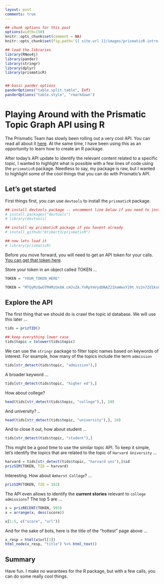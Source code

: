 ```yaml
---
layout: post
comments: true
---
```


```r

## chunk options for this post
options(width=150)
knitr::opts_chunk$set(comment = NA) 
knitr::opts_chunk$set(fig.path='{{ site.url }}/images/prismaticR-intro-')

## load the libraries
library(RNeo4j)
library(pander)
library(stringr)
library(dplyr)
library(prismaticR)


## basic pander options
panderOptions("table.split.table", Inf)
panderOptions("table.style", "rmarkdown")


```


# Playing Around with the Prismatic Topic Graph API using R

The Prismatic Team has slowly been rolling out a very cool API.  You can read all about it [here](https://github.com/Prismatic/interest-graph).  At the same time, I have been using this as an opportunity to learn how to create an R package.  

After today's API update to identify the relevant content related to a specific topic, I wanted to highlight what is possible with a few lines of code using the `prismaticR` package.  Needless to say, my package is raw, but I wanted to highlight some of the cool things that you can do with Prismatic's API.  

## Let's get started

First things first, you can use `devtools` to install the `prismaticR` package.  

```r
## install devtools package -- uncomment line below if you need to install
# install.packages("devtools")
# library(devtools)

## install my prismaticR package if you havent already
# install_github("btibert3/prismaticR")

## now lets load it
# library(prismaticR)

```


Before you move forward, you will need to get an API token for your calls.  [You can get that token here](http://interest-graph.getprismatic.com/).

Store your token in an object called TOKEN ...

```r
TOKEN = "YOUR_TOKEN_HERE"
```

```r
TOKEN = "MTQyMzQwOTM4MzUxOA.cHJvZA.YnRpYmVydDNAZ21haWwuY29t.Vz2n7Zd1ks8UZ4j9fDpU3MWVogk"
```


## Explore the API

The first thing that we should do is crawl the topic id database.  We will use this later ...

```r
tids = prizTID()

## keep everything lower case 
tids$topic = tolower(tids$topic)
```

We can use the `stringr` package to filter topic names based on keywords of interest.  For example, how many of the topics include the term `admission`   

```r
tids[str_detect(tids$topic, "admission"),]
```

A broader keyword ...

```r
tids[str_detect(tids$topic, "higher ed"),]
```

How about college?

```r
head(tids[str_detect(tids$topic, "college"),], 10)
```

And university? ..

```r
head(tids[str_detect(tids$topic, "university"),], 10)
```

And to close it out, how about student ... 

```r
tids[str_detect(tids$topic, "student"),]
```

This might be a good time to use the similar topic API.  To keep it simple, let's identify the topics that are related to the topic of `Harvard University` ...

```r
harvard = tids[str_detect(tids$topic, "harvard uni"),]$id
prizSIM(TOKEN, TID = harvard)
```

Interesting.  How about `Amherst College`? ...

```r
prizSIM(TOKEN, TID = 182)
```

The API even allows to identify the __current stories__ relevant to `college admissions`?  The top 5 are ...

```r
x = prizRECENT(TOKEN, 993)
x = arrange(x, desc(score))
```


```r
x[1:5, c("score", "url")]
```


And for the sake of bots, here is the title of the "hottest" page above ...

```r
x_resp = html(x$url[1])
html_node(x_resp, "title") %>% html_text()
```


## Summary  

Have fun. I make no warantees for the R package, but with a few calls, you can do some really cool things.
